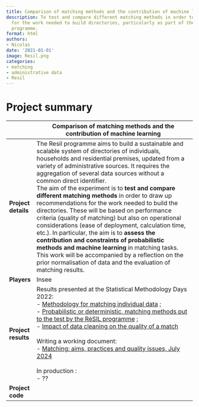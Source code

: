 ```yaml
---
title: Comparison of matching methods and the contribution of machine learning
description: To test and compare different matching methods in order to draw up recommendations
  for the work needed to build directories, particularly as part of the RESIL multiannual
  programme.
format: html
authors:
- Nicolas
date: '2021-01-01'
image: Resil.png
categories:
- matching
- administrative data
- Resil
---
```


# Project summary

|  | Comparison of matching methods and the contribution of machine learning       | 
| --- | --------------------------------------------------------------------------------- |
| **Project details** | The Resil programme aims to build a sustainable and scalable system of directories of individuals, households and residential premises, updated from a variety of administrative sources. It requires the aggregation of several data sources without a common direct identifier. <br> The aim of the experiment is to **test and compare different matching methods** in order to draw up recommendations for the work needed to build the directories. These will be based on performance criteria (quality of matching) but also on operational considerations (ease of deployment, calculation time, etc.). In particular, the aim is to **assess the contribution and constraints of probabilistic methods and machine learning** in matching tasks. This work will be accompanied by a reflection on the prior normalisation of data and the evaluation of matching results. | 
| **Players** | Insee              | 
| **Project results** | Results presented at the Statistical Methodology Days 2022:  <br> -  [Methodology for matching individual data](https://journees-methodologie-statistique.insee.net/methodologie-des-appariements-de-donnees-individuelles/) ; <br> -  [Probabilistic or deterministic, matching methods put to the test by the RéSIL programme](https://journees-methodologie-statistique.insee.net/probabilistes-ou-deterministes-des-methodes-dappariements-au-banc-dessai-du-programme-resil/) ; <br> -  [Impact of data cleaning on the quality of a match](https://journees-methodologie-statistique.insee.net/impact-du-nettoyage-des-donnees-sur-la-qualite-dun-appariement/) <br>  <br> Writing a working document: <br> -  [Matching: aims, practices and quality issues, July 2024](https://www.insee.fr/fr/information/8203044) <br>  <br> In production : <br> - ??                 | 
| **Project code** |                           | 



